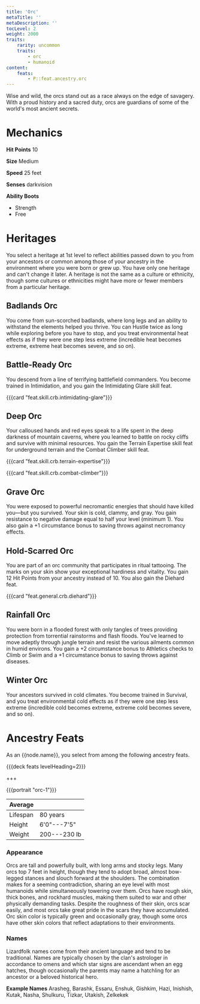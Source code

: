 ```yaml
---
title: 'Orc'
metaTitle: ''
metaDescription: ''
tocLevel: 2
weight: 2000
traits:
    rarity: uncommon
    traits:
        - orc
        - humanoid
content:
    feats:
        - P::feat.ancestry.orc
---
```


Wise and wild, the orcs stand out as a race always on the edge of savagery. With a proud history and a sacred duty, orcs are guardians of some of the world's most ancient secrets.

# Mechanics

**Hit Points** 10

**Size** Medium

**Speed** 25 feet

**Senses** darkvision

**Ability Boots**

-   Strength
-   Free

# Heritages

You select a heritage at 1st level to reflect abilities passed down to you from your ancestors or common among those of your ancestry in the environment where you were born or grew up. You have only one heritage and can't change it later. A heritage is not the same as a culture or ethnicity, though some cultures or ethnicities might have more or fewer members from a particular heritage.

## Badlands Orc

You come from sun-scorched badlands, where long legs and an ability to withstand the elements helped you thrive. You can Hustle twice as long while exploring before you have to stop, and you treat environmental heat effects as if they were one step less extreme (incredible heat becomes extreme, extreme heat becomes severe, and so on).

## Battle-Ready Orc

You descend from a line of terrifying battlefield commanders. You become trained in Intimidation, and you gain the Intimidating Glare skill feat.

{{{card "feat.skill.crb.intimidating-glare"}}}

## Deep Orc

Your calloused hands and red eyes speak to a life spent in the deep darkness of mountain caverns, where you learned to battle on rocky cliffs and survive with minimal resources. You gain the Terrain Expertise skill feat for underground terrain and the Combat Climber skill feat.

{{{card "feat.skill.crb.terrain-expertise"}}}

{{{card "feat.skill.crb.combat-climber"}}}

## Grave Orc

You were exposed to powerful necromantic energies that should have killed you—but you survived. Your skin is cold, clammy, and gray. You gain resistance to negative damage equal to half your level (minimum 1). You also gain a +1 circumstance bonus to saving throws against necromancy effects.

## Hold-Scarred Orc

You are part of an orc community that participates in ritual tattooing. The marks on your skin show your exceptional hardiness and vitality. You gain 12 Hit Points from your ancestry instead of 10. You also gain the Diehard feat.

{{{card "feat.general.crb.diehard"}}}

## Rainfall Orc

You were born in a flooded forest with only tangles of trees providing protection from torrential rainstorms and flash floods. You've learned to move adeptly through jungle terrain and resist the various ailments common in humid environs. You gain a +2 circumstance bonus to Athletics checks to Climb or Swim and a +1 circumstance bonus to saving throws against diseases.

## Winter Orc

Your ancestors survived in cold climates. You become trained in Survival, and you treat environmental cold effects as if they were one step less extreme (incredible cold becomes extreme, extreme cold becomes severe, and so on).

# Ancestry Feats

As an {{node.name}}, you select from among the following ancestry feats.

{{{deck feats levelHeading=2}}}

+++

{{{portrait "orc-1"}}}

| Average  |              |
| -------- | ------------ |
| Lifespan | 80 years     |
| Height   | 6'0"---7'5"  |
| Weight   | 200---230 lb |

### Appearance

Orcs are tall and powerfully built, with long arms and stocky legs. Many orcs top 7 feet in height, though they tend to adopt broad, almost bow-legged stances and slouch forward at the shoulders. The combination makes for a seeming contradiction, sharing an eye level with most humanoids while simultaneously towering over them. Orcs have rough skin, thick bones, and rockhard muscles, making them suited to war and other physically demanding tasks. Despite the roughness of their skin, orcs scar easily, and most orcs take great pride in the scars they have accumulated. Orc skin color is typically green and occasionally gray, though some orcs have other skin colors that reflect adaptations to their environments.

### Names

Lizardfolk names come from their ancient language and tend to be traditional. Names are typically chosen by the clan's astrologer in accordance to omens and which star signs are ascendant when an egg hatches, though occasionally the parents may name a hatchling for an ancestor or a beloved historical hero.

**Example Names** Arasheg, Barashk, Essaru, Enshuk, Gishkim, Hazi, Inishish, Kutak, Nasha, Shulkuru, Tizkar, Utakish, Zelkekek
